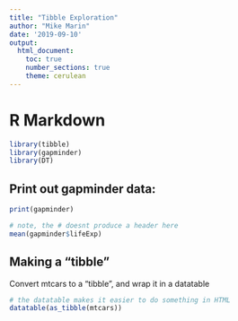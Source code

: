 ```yaml
---
title: "Tibble Exploration"
author: "Mike Marin"
date: '2019-09-10'
output: 
  html_document:
    toc: true
    number_sections: true
    theme: cerulean
---
```


# R Markdown

```r
library(tibble)
library(gapminder)
library(DT)
```


## Print out gapminder data:

```r
print(gapminder)
```

<!-- this is a comment that wont show -->

```r
# note, the # doesnt produce a header here
mean(gapminder$lifeExp)
```

## Making a "tibble"

Convert mtcars to a "tibble", and wrap it in a datatable

```r
# the datatable makes it easier to do something in HTML
datatable(as_tibble(mtcars))
```


